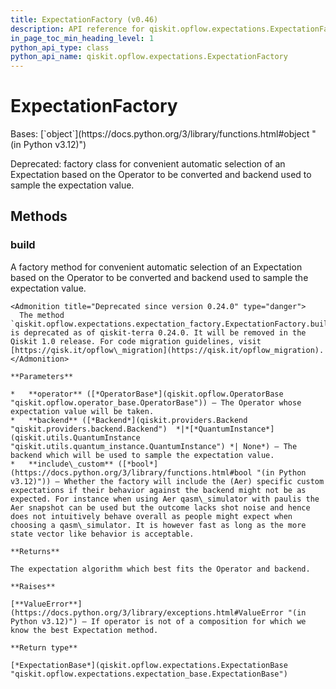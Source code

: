 ```yaml
---
title: ExpectationFactory (v0.46)
description: API reference for qiskit.opflow.expectations.ExpectationFactory in qiskit v0.46
in_page_toc_min_heading_level: 1
python_api_type: class
python_api_name: qiskit.opflow.expectations.ExpectationFactory
---
```


# ExpectationFactory

<Class id="qiskit.opflow.expectations.ExpectationFactory" isDedicatedPage={true} github="https://github.com/qiskit/qiskit/tree/stable/0.46/qiskit/opflow/expectations/expectation_factory.py" signature="qiskit.opflow.expectations.ExpectationFactory" modifiers="class">
  Bases: [`object`](https://docs.python.org/3/library/functions.html#object "(in Python v3.12)")

  Deprecated: factory class for convenient automatic selection of an Expectation based on the Operator to be converted and backend used to sample the expectation value.

  ## Methods

  ### build

  <Function id="qiskit.opflow.expectations.ExpectationFactory.build" signature="build(operator, backend=None, include_custom=True)" modifiers="static">
    A factory method for convenient automatic selection of an Expectation based on the Operator to be converted and backend used to sample the expectation value.

    <Admonition title="Deprecated since version 0.24.0" type="danger">
      The method `qiskit.opflow.expectations.expectation_factory.ExpectationFactory.build()` is deprecated as of qiskit-terra 0.24.0. It will be removed in the Qiskit 1.0 release. For code migration guidelines, visit [https://qisk.it/opflow\_migration](https://qisk.it/opflow_migration).
    </Admonition>

    **Parameters**

    *   **operator** ([*OperatorBase*](qiskit.opflow.OperatorBase "qiskit.opflow.operator_base.OperatorBase")) – The Operator whose expectation value will be taken.
    *   **backend** ([*Backend*](qiskit.providers.Backend "qiskit.providers.backend.Backend")  *|*[*QuantumInstance*](qiskit.utils.QuantumInstance "qiskit.utils.quantum_instance.QuantumInstance") *| None*) – The backend which will be used to sample the expectation value.
    *   **include\_custom** ([*bool*](https://docs.python.org/3/library/functions.html#bool "(in Python v3.12)")) – Whether the factory will include the (Aer) specific custom expectations if their behavior against the backend might not be as expected. For instance when using Aer qasm\_simulator with paulis the Aer snapshot can be used but the outcome lacks shot noise and hence does not intuitively behave overall as people might expect when choosing a qasm\_simulator. It is however fast as long as the more state vector like behavior is acceptable.

    **Returns**

    The expectation algorithm which best fits the Operator and backend.

    **Raises**

    [**ValueError**](https://docs.python.org/3/library/exceptions.html#ValueError "(in Python v3.12)") – If operator is not of a composition for which we know the best Expectation method.

    **Return type**

    [*ExpectationBase*](qiskit.opflow.expectations.ExpectationBase "qiskit.opflow.expectations.expectation_base.ExpectationBase")
  </Function>
</Class>

